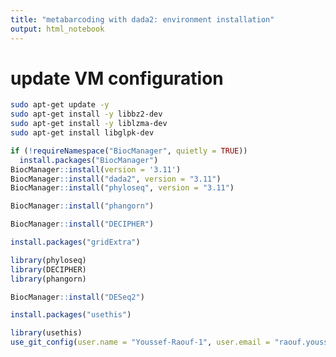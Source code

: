 ```yaml
---
title: "metabarcoding with dada2: environment installation"
output: html_notebook
---
```


# update VM configuration
``` bash
sudo apt-get update -y 
sudo apt-get install -y libbz2-dev
sudo apt-get install -y liblzma-dev
sudo apt-get install libglpk-dev
```


```r
if (!requireNamespace("BiocManager", quietly = TRUE))
  install.packages("BiocManager")
BiocManager::install(version = '3.11')
BiocManager::install("dada2", version = "3.11")
BiocManager::install("phyloseq", version = "3.11")
```

```r
BiocManager::install("phangorn")
```

```r
BiocManager::install("DECIPHER")
```

```r
install.packages("gridExtra")
```

```r
library(phyloseq)
library(DECIPHER)
library(phangorn)
```

```r
BiocManager::install("DESeq2")
```

```r
install.packages("usethis")
```

```r
library(usethis)
use_git_config(user.name = "Youssef-Raouf-1", user.email = "raouf.youssef18@gmail.com")
```
